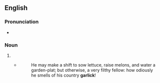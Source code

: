 {{also|Garlick}}
==English==

===Pronunciation===
* {{rhymes|en|ɑː(ɹ)lɪk}}

===Noun===
{{en-noun}}

# {{archaic spelling of|en|garlic}}
#* {{RQ:Dryden DS}}
#*: He may make a shift to sow lettuce, raise melons, and water a garden-plat; but otherwise, a very filthy fellow: how odiously he smells of his country '''garlick'''!